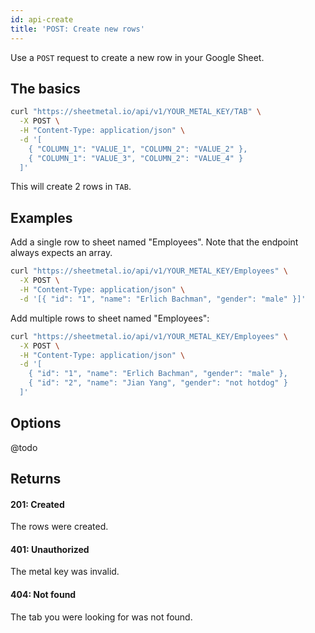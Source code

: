 ```yaml
---
id: api-create
title: 'POST: Create new rows'
---
```



Use a `POST` request to create a new row in your Google Sheet.

## The basics

```bash
curl "https://sheetmetal.io/api/v1/YOUR_METAL_KEY/TAB" \
  -X POST \
  -H "Content-Type: application/json" \
  -d '[
    { "COLUMN_1": "VALUE_1", "COLUMN_2": "VALUE_2" },
    { "COLUMN_1": "VALUE_3", "COLUMN_2": "VALUE_4" }
  ]'
```

This will create 2 rows in `TAB`.

## Examples

Add a single row to sheet named "Employees". Note that the endpoint always expects an array.

```bash
curl "https://sheetmetal.io/api/v1/YOUR_METAL_KEY/Employees" \
  -X POST \
  -H "Content-Type: application/json" \
  -d '[{ "id": "1", "name": "Erlich Bachman", "gender": "male" }]'
```

Add multiple rows to sheet named "Employees":

```bash
curl "https://sheetmetal.io/api/v1/YOUR_METAL_KEY/Employees" \
  -X POST \
  -H "Content-Type: application/json" \
  -d '[
    { "id": "1", "name": "Erlich Bachman", "gender": "male" },
    { "id": "2", "name": "Jian Yang", "gender": "not hotdog" }
  ]'
```



## Options

@todo


## Returns

#### 201: Created

The rows were created.

#### 401: Unauthorized

The metal key was invalid.

#### 404: Not found

The tab you were looking for was not found.

